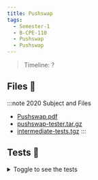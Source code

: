 ```yaml
---
title: Pushswap
tags:
  - Semester-1
  - B-CPE-110
  - Pushswap
  - Pushswap
---
```

> Timeline: ?


## Files 📂

:::note 2020 Subject and Files
- [Pushswap.pdf](https://github.com/Studio-17/Epitech-Subjects/raw/main/Semester-1/B-CPE-110/Pushswap/Pushswap/Pushswap.pdf)
- [pushswap-tester.tar.gz](https://github.com/Studio-17/Epitech-Subjects/raw/main/Semester-1/B-CPE-110/Pushswap/Pushswap/pushswap-tester.tar.gz)
- [intermediate-tests.tgz](https://github.com/Studio-17/Epitech-Subjects/raw/main/Semester-1/B-CPE-110/Pushswap/Pushswap/intermediate-tests.tgz)
:::

## Tests 🤖
<details>
  <summary>Toggle to see the tests</summary>
  <div>
Yo
  </div>
</details>

